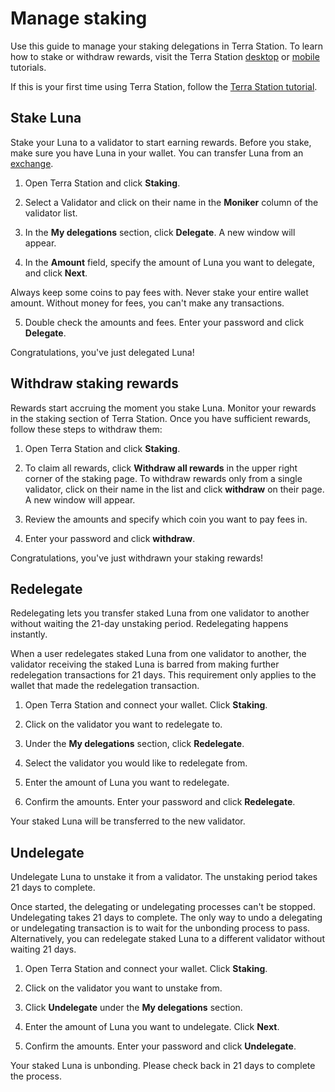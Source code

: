 
# Manage staking

Use this guide to manage your staking delegations in Terra Station. To learn how to stake or withdraw rewards, visit the Terra Station [desktop](./download/terra-station-desktop.mdx) or [mobile](./download/terra-station-mobile.mdx) tutorials.  

If this is your first time using Terra Station, follow the [Terra Station tutorial](./download/terra-station-desktop.mdx).

## Stake Luna

Stake your Luna to a validator to start earning rewards. Before you stake, make sure you have Luna in your wallet. You can transfer Luna from an [exchange](wallet.mdx).

1. Open Terra Station and click **Staking**.

2. Select a Validator and click on their name in the **Moniker** column of the validator list.

3. In the **My delegations** section, click **Delegate**. A new window will appear.

4. In the **Amount** field, specify the amount of Luna you want to delegate, and click **Next**.

<Admonition type="caution" title="Keep coins for fees">

Always keep some coins to pay fees with. Never stake your entire wallet amount. Without money for fees, you can't make any transactions.

</Admonition>

5. Double check the amounts and fees. Enter your password and click **Delegate**.

Congratulations, you've just delegated Luna!

## Withdraw staking rewards

Rewards start accruing the moment you stake Luna. Monitor your rewards in the staking section of Terra Station. Once you have sufficient rewards, follow these steps to withdraw them:

1. Open Terra Station and click **Staking**.

2. To claim all rewards, click **Withdraw all rewards** in the upper right corner of the staking page. To withdraw rewards only from a single validator, click on their name in the list and click **withdraw** on their page.  A new window will appear.

3. Review the amounts and specify which coin you want to pay fees in.

4. Enter your password and click **withdraw**.

Congratulations, you've just withdrawn your staking rewards!

## Redelegate

Redelegating lets you transfer staked Luna from one validator to another without waiting the 21-day unstaking period. Redelegating happens instantly.

<Admonition type="caution">

When a user redelegates staked Luna from one validator to another, the validator receiving the staked Luna is barred from making further redelegation transactions for 21 days. This requirement only applies to the wallet that made the redelegation transaction.

</Admonition>

1. Open Terra Station and connect your wallet. Click **Staking**.

2. Click on the validator you want to redelegate to.

3. Under the **My delegations** section, click **Redelegate**.

4. Select the validator you would like to redelegate from.

5. Enter the amount of Luna you want to redelegate.

6. Confirm the amounts. Enter your password and click **Redelegate**.

Your staked Luna will be transferred to the new validator.

## Undelegate

Undelegate Luna to unstake it from a validator. The unstaking period takes 21 days to complete.

<Admonition type="caution">

Once started, the delegating or undelegating processes can't be stopped.
Undelegating takes 21 days to complete. The only way to undo a delegating or undelegating transaction is to wait for the unbonding process to pass. Alternatively, you can redelegate staked Luna to a different validator without waiting 21 days.
</Admonition>

1. Open Terra Station and connect your wallet. Click **Staking**.

2. Click on the validator you want to unstake from.

3. Click **Undelegate** under the **My delegations** section.

4. Enter the amount of Luna you want to undelegate. Click **Next**.

4. Confirm the amounts. Enter your password and click **Undelegate**.

Your staked Luna is unbonding. Please check back in 21 days to complete the process.
